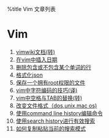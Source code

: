 %title Vim 文章列表
=Vim=
# [[vimwiki|vimwiki文档(转)]]
# [[insert_date|在vim中插入日期 ]]
# [[vim/delete_row|删除包含或不包含某个单词的行]]
# [[vim/format_json|格式化json]]
# [[vim/save_without_root|保存一个拥有root权限的文件 ]]
# [[vim/character_encoding_tricks_for_vim|vim中字符编码的技巧(译)]]
# [[vim/space_and_tab_replacement|vim中空格与TAB的替换(转)]]
# [[vim/change_file_format|改变文件格式（dos,unix,mac os) ]]
# [[vim/command_line_history|使用command line history编辑命令 ]]
# [[vim/search_history|使用search history进行有效搜索 ]]
# [[vim/copy_search_history|如何复制粘贴当前的搜索模式 ]]

